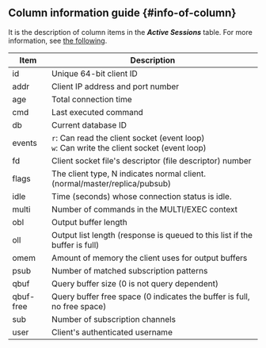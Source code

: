 ## Column information guide {#info-of-column}

It is the description of column items in the **_Active Sessions_** table. For more information, see [the following](https://redis.io/commands/client-list/).

| Item      | Description                                                                                    |
| --------- | ---------------------------------------------------------------------------------------------- |
| id        | Unique 64-bit client ID                                                                        |
| addr      | Client IP address and port number                                                              |
| age       | Total connection time                                                                          |
| cmd       | Last executed command                                                                          |
| db        | Current database ID                                                                            |
| events    | `r`: Can read the client socket (event loop)<br/>`w`: Can write the client socket (event loop) |
| fd        | Client socket file's descriptor (file descriptor) number                                       |
| flags     | The client type, N indicates normal client. (normal/master/replica/pubsub)                     |
| idle      | Time (seconds) whose connection status is idle.                                                |
| multi     | Number of commands in the MULTI/EXEC context                                                   |
| obl       | Output buffer length                                                                           |
| oll       | Output list length (response is queued to this list if the buffer is full)                     |
| omem      | Amount of memory the client uses for output buffers                                            |
| psub      | Number of matched subscription patterns                                                        |
| qbuf      | Query buffer size (0 is not query dependent)                                                   |
| qbuf-free | Query buffer free space (0 indicates the buffer is full, no free space)                        |
| sub       | Number of subscription channels                                                                |
| user      | Client's authenticated username                                                                |
